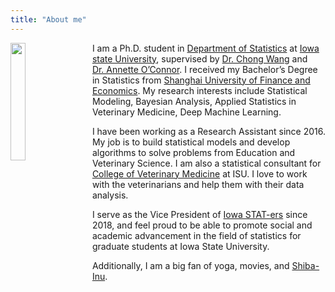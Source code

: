 ```yaml
---
title: "About me"
---
```


<link rel="stylesheet" href="styles.css" type="text/css">

<img src="images/MinZhang2.JPG" style="width:22%; margin-right: 20px" align="left">

I am a Ph.D. student in [Department of Statistics](https://www.stat.iastate.edu/) at [Iowa state University](https://www.iastate.edu/), supervised by [Dr. Chong Wang](https://chwang.public.iastate.edu/homepage.html) and [Dr. Annette O'Connor](https://vetmed.iastate.edu/users/oconnor). I received my Bachelor's Degree in Statistics from [Shanghai University of Finance and Economics](http://english.sufe.edu.cn/). My research interests include Statistical Modeling, Bayesian Analysis, Applied Statistics in Veterinary Medicine, Deep Machine Learning. 

I have been working as a Research Assistant since 2016. My job is to build statistical models and develop algorithms to solve problems from Education and Veterinary Science. I am also a statistical consultant for [College of Veterinary Medicine](https://vetmed.iastate.edu/) at ISU. I love to work with the veterinarians and help them with their data analysis. 

I serve as the Vice President of [Iowa STAT-ers](https://www.stuorg.iastate.edu/site/stat-ers) since 2018, and feel proud to be able to promote social and academic advancement in the field of statistics for graduate students at Iowa State University.

Additionally, I am a big fan of yoga, movies, and [Shiba-Inu](https://en.wikipedia.org/wiki/Shiba_Inu). 

